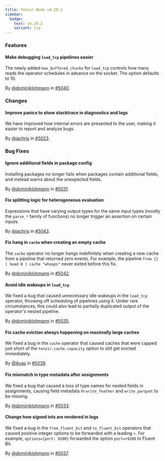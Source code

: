 ```yaml
---
title: Tenzir Node v4.29.2
sidebar:
  badge:
    text: v4.29.2
    variant: tip
---
```


### Features

#### Make debugging `load_tcp` pipelines easier

The newly added `max_buffered_chunks` for `load_tcp` controls how many reads
the operator schedules in advance on the socket. The option defaults to 10.

By [@dominiklohmann](https://github.com/dominiklohmann) in [#5040](https://github.com/tenzir/tenzir/pull/5040).

### Changes

#### Improve panics to show stacktrace in diagnostics and logs

We have improved how internal errors are presented to the user, making it easier
to report and analyze bugs.

By [@jachris](https://github.com/jachris) in [#5023](https://github.com/tenzir/tenzir/pull/5023).

### Bug Fixes

#### Ignore additional fields in package config

Installing packages no longer fails when packages contain additional fields, and
instead warns about the unexpected fields.

By [@dominiklohmann](https://github.com/dominiklohmann) in [#5031](https://github.com/tenzir/tenzir/pull/5031).

#### Fix splitting logic for heterogeneous evaluation

Expressions that have varying output types for the same input types (mostly the
`parse_*` family of functions) no longer trigger an assertion on certain inputs.

By [@jachris](https://github.com/jachris) in [#5043](https://github.com/tenzir/tenzir/pull/5043).

#### Fix hang in `cache` when creating an empty cache

The `cache` operator no longer hangs indefinitely when creating a new cache from
a pipeline that returned zero events. For example, the pipeline `from {} | head
0 | cache "whoops"` never exited before this fix.

By [@dominiklohmann](https://github.com/dominiklohmann) in [#5042](https://github.com/tenzir/tenzir/pull/5042).

#### Avoid idle wakeups in `load_tcp`

We fixed a bug that caused unnecessary idle wakeups in the `load_tcp` operator,
throwing off scheduling of pipelines using it. Under rare circumstances, this
could also lead to partially duplicated output of the operator's nested
pipeline.

By [@dominiklohmann](https://github.com/dominiklohmann) in [#5035](https://github.com/tenzir/tenzir/pull/5035).

#### Fix cache eviction always happening on maximally large caches

We fixed a bug in the `cache` operator that caused caches that were capped just
short of the `tenzir.cache.capacity` option to still get evicted immediately.

By [@Avaq](https://github.com/Avaq) in [#5039](https://github.com/tenzir/tenzir/pull/5039).

#### Fix mismatch in type metadata after assignments

We fixed a bug that caused a loss of type names for nested fields in
assignments, causing field metadata in `write_feather` and `write_parquet` to be
missing.

By [@dominiklohmann](https://github.com/dominiklohmann) in [#5033](https://github.com/tenzir/tenzir/pull/5033).

#### Change how signed ints are rendered in logs

We fixed a bug in the `from_fluent_bit` and `to_fluent_bit` operators that
caused positive integer options to be forwarded with a leading `+`. For example,
`options={port: 9200}` forwarded the option `port=+9200` to Fluent Bit.

By [@dominiklohmann](https://github.com/dominiklohmann) in [#5037](https://github.com/tenzir/tenzir/pull/5037).
